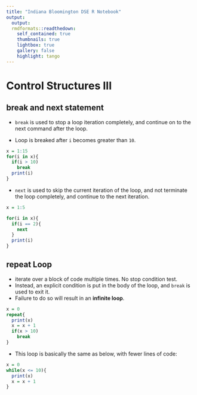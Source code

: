 ```yaml
---
title: "Indiana Bloomington DSE R Notebook"
output: 
  output: 
  rmdformats::readthedown:
    self_contained: true
    thumbnails: true
    lightbox: true
    gallery: false
    highlight: tango
---
```


# Control Structures III

## break and next statement

  - `break` is used to stop a loop iteration completely, and continue on to the next command after the loop.
  
  - Loop is breaked after `i` becomes greater than `10`.

```r
x = 1:15
for(i in x){
  if(i > 10)
    break
  print(i)
}

```

  - `next` is used to skip the current iteration of the loop, and not terminate the loop completely, and continue to the next iteration.

```r
x = 1:5

for(i in x){
  if(i == 2){
    next
  }
  print(i)
}
```

## repeat Loop
  - iterate over a block of code multiple times. No stop condition test.
  - Instead, an explicit condition is put in the body of the loop, and `break` is used to exit it.
  - Failure to do so will result in an **infinite loop**.
  
```r
x = 0
repeat{
  print(x)
  x = x + 1
  if(x > 10)
    break
}

```

  - This loop is basically the same as below, with fewer lines of code:
```r
x = 0
while(x <= 10){
  print(x)
  x = x + 1
}
```
  
  